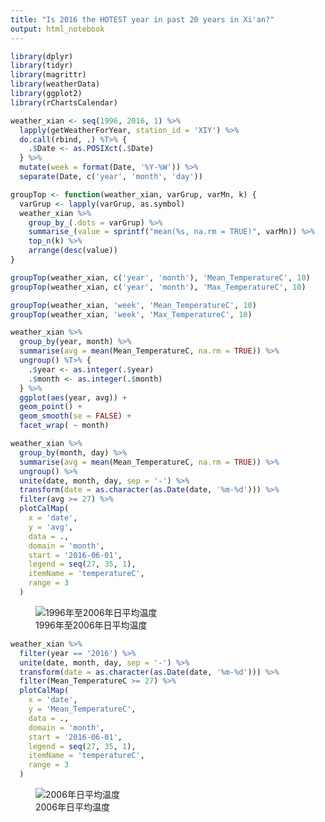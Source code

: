 ---
title: "Is 2016 the HOTEST year in past 20 years in Xi'an?"
output: html_notebook
---

```{r}
library(dplyr)
library(tidyr)
library(magrittr)
library(weatherData)
library(ggplot2)
library(rChartsCalendar)

weather_xian <- seq(1996, 2016, 1) %>% 
  lapply(getWeatherForYear, station_id = 'XIY') %>% 
  do.call(rbind, .) %T>% {
    .$Date <- as.POSIXct(.$Date)
  } %>% 
  mutate(week = format(Date, '%Y-%W')) %>% 
  separate(Date, c('year', 'month', 'day'))

groupTop <- function(weather_xian, varGrup, varMn, k) {
  varGrup <- lapply(varGrup, as.symbol)
  weather_xian %>% 
    group_by_(.dots = varGrup) %>% 
    summarise_(value = sprintf("mean(%s, na.rm = TRUE)", varMn)) %>% 
    top_n(k) %>% 
    arrange(desc(value))
}

```

```{r}
groupTop(weather_xian, c('year', 'month'), 'Mean_TemperatureC', 10)
groupTop(weather_xian, c('year', 'month'), 'Max_TemperatureC', 10)
```

```{r}
groupTop(weather_xian, 'week', 'Mean_TemperatureC', 10)
groupTop(weather_xian, 'week', 'Max_TemperatureC', 10)
```

```{r}
weather_xian %>% 
  group_by(year, month) %>% 
  summarise(avg = mean(Mean_TemperatureC, na.rm = TRUE)) %>% 
  ungroup() %T>% {
    .$year <- as.integer(.$year)
    .$month <- as.integer(.$month)
  } %>% 
  ggplot(aes(year, avg)) + 
  geom_point() + 
  geom_smooth(se = FALSE) + 
  facet_wrap( ~ month)
```

```{r}
weather_xian %>% 
  group_by(month, day) %>% 
  summarise(avg = mean(Mean_TemperatureC, na.rm = TRUE)) %>% 
  ungroup() %>% 
  unite(date, month, day, sep = '-') %>% 
  transform(date = as.character(as.Date(date, '%m-%d'))) %>% 
  filter(avg >= 27) %>% 
  plotCalMap(
    x = 'date', 
    y = 'avg', 
    data = ., 
    domain = 'month', 
    start = '2016-06-01', 
    legend = seq(27, 35, 1), 
    itemName = 'temperatureC', 
    range = 3
  )
```

![1996年至2006年日平均温度](avg_1996_2016.png)

```{r, echo=TRUE}
weather_xian %>% 
  filter(year == '2016') %>% 
  unite(date, month, day, sep = '-') %>% 
  transform(date = as.character(as.Date(date, '%m-%d'))) %>% 
  filter(Mean_TemperatureC >= 27) %>% 
  plotCalMap(
    x = 'date', 
    y = 'Mean_TemperatureC', 
    data = ., 
    domain = 'month', 
    start = '2016-06-01', 
    legend = seq(27, 35, 1), 
    itemName = 'temperatureC', 
    range = 3
  )
```

![2006年日平均温度](avg_2016.png)
